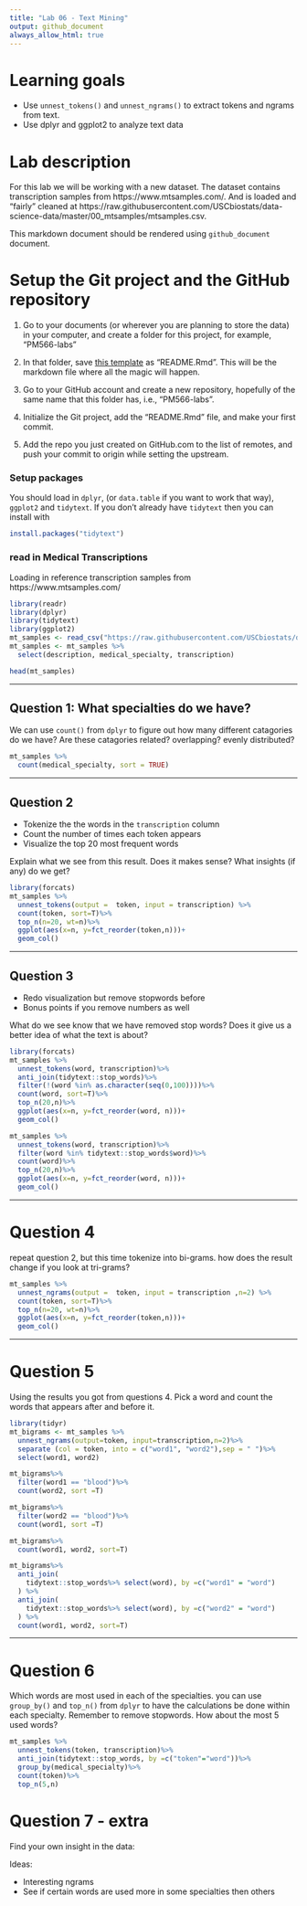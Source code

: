 ---
title: "Lab 06 - Text Mining"
output: github_document
always_allow_html: true
---



# Learning goals

- Use `unnest_tokens()` and `unnest_ngrams()` to extract tokens and ngrams from text.
- Use dplyr and ggplot2 to analyze text data

# Lab description

For this lab we will be working with a new dataset. The dataset contains transcription samples from https://www.mtsamples.com/. And is loaded and "fairly" cleaned at https://raw.githubusercontent.com/USCbiostats/data-science-data/master/00_mtsamples/mtsamples.csv.

This markdown document should be rendered using `github_document` document.

# Setup the Git project and the GitHub repository

1. Go to your documents (or wherever you are planning to store the data) in your computer, and create a folder for this project, for example, "PM566-labs"

2. In that folder, save [this template](https://raw.githubusercontent.com/USCbiostats/PM566/master/content/assignment/06-lab.Rmd) as "README.Rmd". This will be the markdown file where all the magic will happen.

3. Go to your GitHub account and create a new repository, hopefully of the same name that this folder has, i.e., "PM566-labs".

4. Initialize the Git project, add the "README.Rmd" file, and make your first commit.

5. Add the repo you just created on GitHub.com to the list of remotes, and push your commit to origin while setting the upstream.

### Setup packages

You should load in `dplyr`, (or `data.table` if you want to work that way), `ggplot2` and `tidytext`.
If you don't already have `tidytext` then you can install with

```{r, eval=FALSE}
install.packages("tidytext")
```

### read in Medical Transcriptions

Loading in reference transcription samples from https://www.mtsamples.com/

```{r, warning=FALSE, message=FALSE}
library(readr)
library(dplyr)
library(tidytext)
library(ggplot2)
mt_samples <- read_csv("https://raw.githubusercontent.com/USCbiostats/data-science-data/master/00_mtsamples/mtsamples.csv")
mt_samples <- mt_samples %>%
  select(description, medical_specialty, transcription)

head(mt_samples)
```

---

## Question 1: What specialties do we have?

We can use `count()` from `dplyr` to figure out how many different catagories do we have? Are these catagories related? overlapping? evenly distributed?

```{r}
mt_samples %>%
  count(medical_specialty, sort = TRUE)
```

---

## Question 2

- Tokenize the the words in the `transcription` column
- Count the number of times each token appears
- Visualize the top 20 most frequent words

Explain what we see from this result. Does it makes sense? What insights (if any) do we get?

```{r}
library(forcats)
mt_samples %>%
  unnest_tokens(output =  token, input = transcription) %>%
  count(token, sort=T)%>%
  top_n(n=20, wt=n)%>%
  ggplot(aes(x=n, y=fct_reorder(token,n)))+
  geom_col()

```

---

## Question 3

- Redo visualization but remove stopwords before
- Bonus points if you remove numbers as well

What do we see know that we have removed stop words? Does it give us a better idea of what the text is about?

```{r}
library(forcats)
mt_samples %>%
  unnest_tokens(word, transcription)%>%
  anti_join(tidytext::stop_words)%>%
  filter(!(word %in% as.character(seq(0,100))))%>%
  count(word, sort=T)%>%
  top_n(20,n)%>%
  ggplot(aes(x=n, y=fct_reorder(word, n)))+
  geom_col()

```

```{r}
mt_samples %>%
  unnest_tokens(word, transcription)%>%
  filter(word %in% tidytext::stop_words$word)%>%
  count(word)%>%
  top_n(20,n)%>%
  ggplot(aes(x=n, y=fct_reorder(word, n)))+
  geom_col()
```

---

# Question 4

repeat question 2, but this time tokenize into bi-grams. how does the result change if you look at tri-grams?
```{r}
mt_samples %>%
  unnest_ngrams(output =  token, input = transcription ,n=2) %>%
  count(token, sort=T)%>%
  top_n(n=20, wt=n)%>%
  ggplot(aes(x=n, y=fct_reorder(token,n)))+
  geom_col()

```

---

# Question 5

Using the results you got from questions 4. Pick a word and count the words that appears after and before it.
```{r}
library(tidyr)
mt_bigrams <- mt_samples %>%
  unnest_ngrams(output=token, input=transcription,n=2)%>%
  separate (col = token, into = c("word1", "word2"),sep = " ")%>%
  select(word1, word2)

mt_bigrams%>%
  filter(word1 == "blood")%>%
  count(word2, sort =T)

mt_bigrams%>%
  filter(word2 == "blood")%>%
  count(word1, sort =T)

mt_bigrams%>%
  count(word1, word2, sort=T)
```

```{r}
mt_bigrams%>%
  anti_join(
    tidytext::stop_words%>% select(word), by =c("word1" = "word")
  ) %>%
  anti_join(
    tidytext::stop_words%>% select(word), by =c("word2" = "word")
  ) %>%
  count(word1, word2, sort=T)
```

---

# Question 6 

Which words are most used in each of the specialties. you can use `group_by()` and `top_n()` from `dplyr` to have the calculations be done within each specialty. Remember to remove stopwords. How about the most 5 used words?
```{r}
mt_samples %>%
  unnest_tokens(token, transcription)%>%
  anti_join(tidytext::stop_words, by =c("token"="word"))%>%
  group_by(medical_specialty)%>%
  count(token)%>%
  top_n(5,n)
```

# Question 7 - extra

Find your own insight in the data:

Ideas:

- Interesting ngrams
- See if certain words are used more in some specialties then others
```{r}

```
